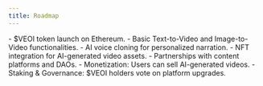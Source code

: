 ```yaml
---
title: Roadmap
---
```


<Steps>
  <Step title="Phase 1: Launch & Core Features (Q1 2024)" titleSize="h2">
    - $VEOI token launch on Ethereum.  
    - Basic Text-to-Video and Image-to-Video functionalities.    
  </Step>
  <Step title="Phase 2: Advanced AI & Partnerships (Q2-Q3 2024)" titleSize="h2">
    - AI voice cloning for personalized narration.  
    - NFT integration for AI-generated video assets.  
    - Partnerships with content platforms and DAOs. 
  </Step>
  <Step title="Phase 3: Decentralized Video Marketplace (Q4 2024 & Beyond)" titleSize="h2">
    - Monetization: Users can sell AI-generated videos.  
    - Staking & Governance: $VEOI holders vote on platform upgrades.
  </Step>
</Steps>